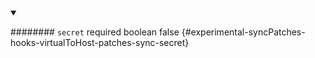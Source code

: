 
<details className="config-field" data-expandable="false" open>
<summary>

######## `secret` <span className="config-field-required" data-required="false">required</span> <span className="config-field-type">boolean</span> <span className="config-field-default">false</span> <span className="config-field-enum"></span> {#experimental-syncPatches-hooks-virtualToHost-patches-sync-secret}



</summary>



</details>
